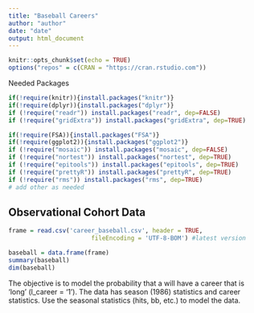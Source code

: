 ```yaml
---
title: "Baseball Careers"
author: "author"
date: "date"
output: html_document
---
```


```r
knitr::opts_chunk$set(echo = TRUE)
options("repos" = c(CRAN = "https://cran.rstudio.com"))

```

Needed Packages
```r
if(!require(knitr)){install.packages("knitr")}
if(!require(dplyr)){install.packages("dplyr")}
if (!require("readr")) install.packages("readr", dep=FALSE)
if (!require("gridExtra")) install.packages("gridExtra", dep=TRUE)

if(!require(FSA)){install.packages("FSA")}
if(!require(ggplot2)){install.packages("ggplot2")}
if (!require("mosaic")) install.packages("mosaic", dep=FALSE)
if (!require("nortest")) install.packages("nortest", dep=TRUE)
if (!require("epitools")) install.packages("epitools", dep=TRUE)
if (!require("prettyR")) install.packages("prettyR", dep=TRUE)
if (!require("rms")) install.packages("rms", dep=TRUE)
# add other as needed
```
## Observational Cohort Data

```r
frame = read.csv('career_baseball.csv', header = TRUE,
                       fileEncoding = 'UTF-8-BOM') #latest version

baseball = data.frame(frame)
summary(baseball)
dim(baseball)
```

The objective is to model the probability that a will have a career that is 'long' (l_career = '1'). The data has season (1986) statistics and career statistics. Use the seasonal statistics (hits, bb, etc.) to model the data.
